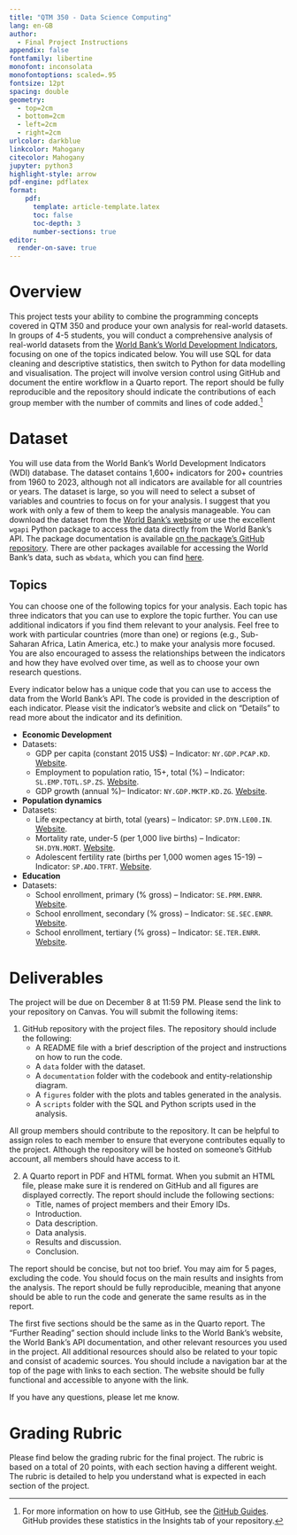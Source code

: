 ```yaml
---
title: "QTM 350 - Data Science Computing"
lang: en-GB
author: 
  - Final Project Instructions
appendix: false
fontfamily: libertine
monofont: inconsolata
monofontoptions: scaled=.95
fontsize: 12pt
spacing: double
geometry: 
  - top=2cm
  - bottom=2cm
  - left=2cm
  - right=2cm
urlcolor: darkblue
linkcolor: Mahogany
citecolor: Mahogany
jupyter: python3
highlight-style: arrow
pdf-engine: pdflatex
format: 
    pdf:
      template: article-template.latex
      toc: false
      toc-depth: 3
      number-sections: true
editor:
  render-on-save: true
---
```


# Overview

This project tests your ability to combine the programming concepts covered in QTM 350 and produce your own analysis for real-world datasets. In groups of 4-5 students, you will conduct a comprehensive analysis of real-world datasets from the [World Bank's World Development Indicators](https://databank.worldbank.org/source/world-development-indicators), focusing on one of the topics indicated below. You will use SQL for data cleaning and descriptive statistics, then switch to Python for data modelling and visualisation. The project will involve version control using GitHub and document the entire workflow in a Quarto report. The report should be fully reproducible and the repository should indicate the contributions of each group member with the number of commits and lines of code added.[^fn-github]

[^fn-github]: For more information on how to use GitHub, see the [GitHub Guides](https://guides.github.com/). GitHub provides these statistics in the Insights tab of your repository.

# Dataset

You will use data from the World Bank's World Development Indicators (WDI) database. The dataset contains 1,600+ indicators for 200+ countries from 1960 to 2023, although not all indicators are available for all countries or years. The dataset is large, so you will need to select a subset of variables and countries to focus on for your analysis. I suggest that you work with only a few of them to keep the analysis manageable. You can download the dataset from the [World Bank's website](https://databank.worldbank.org/source/world-development-indicators) or use the excellent `wgapi` Python package to access the data directly from the World Bank's API. The package documentation is available [on the package's GitHub repository](https://github.com/tgherzog/wbgapi). There are other packages available for accessing the World Bank's data, such as `wbdata`, which you can find [here](https://wbdata.readthedocs.io/en/stable/).

## Topics

You can choose one of the following topics for your analysis. Each topic has three indicators that you can use to explore the topic further. You can use additional indicators if you find them relevant to your analysis. Feel free to work with particular countries (more than one) or regions (e.g., Sub-Saharan Africa, Latin America, etc.) to make your analysis more focused. You are also encouraged to assess the relationships between the indicators and how they have evolved over time, as well as to choose your own research questions.

Every indicator below has a unique code that you can use to access the data from the World Bank's API. The code is provided in the description of each indicator. Please visit the indicator's website and click on "Details" to read more about the indicator and its definition.

- **Economic Development**
- Datasets:
  - GDP per capita (constant 2015 US$) – Indicator: `NY.GDP.PCAP.KD`. [Website](https://data.worldbank.org/indicator/NY.GDP.PCAP.KD).
  - Employment to population ratio, 15+, total (%) – Indicator: `SL.EMP.TOTL.SP.ZS`. [Website](https://data.worldbank.org/indicator/SL.EMP.TOTL.SP.ZS).
  - GDP growth (annual %)– Indicator: `NY.GDP.MKTP.KD.ZG`. [Website](https://data.worldbank.org/indicator/NY.GDP.MKTP.KD.ZG).

- **Population dynamics**
- Datasets:
  - Life expectancy at birth, total (years) – Indicator: `SP.DYN.LE00.IN`. [Website](https://data.worldbank.org/indicator/SP.DYN.LE00.IN).
  - Mortality rate, under-5 (per 1,000 live births) – Indicator: `SH.DYN.MORT`. [Website](https://data.worldbank.org/indicator/SH.DYN.MORT).
  - Adolescent fertility rate (births per 1,000 women ages 15-19) – Indicator: `SP.ADO.TFRT`. [Website](https://data.worldbank.org/indicator/SP.ADO.TFRT).

- **Education**
- Datasets:
  - School enrollment, primary (% gross) – Indicator: `SE.PRM.ENRR`. [Website](https://data.worldbank.org/indicator/SE.PRM.ENRR).
  - School enrollment, secondary (% gross) – Indicator: `SE.SEC.ENRR`. [Website](https://data.worldbank.org/indicator/SE.SEC.ENRR).
  - School enrollment, tertiary (% gross) – Indicator: `SE.TER.ENRR`. [Website](https://data.worldbank.org/indicator/SE.TER.ENRR).

# Deliverables

The project will be due on December 8 at 11:59 PM. Please send the link to your repository on Canvas. You will submit the following items:

1. GitHub repository with the project files. The repository should include the following:
   - A README file with a brief description of the project and instructions on how to run the code.
   - A `data` folder with the dataset.
   - A `documentation` folder with the codebook and entity-relationship diagram.
   - A `figures` folder with the plots and tables generated in the analysis.
   - A `scripts` folder with the SQL and Python scripts used in the analysis.

All group members should contribute to the repository. It can be helpful to assign roles to each member to ensure that everyone contributes equally to the project. Although the repository will be hosted on someone's GitHub account, all members should have access to it.

2. A Quarto report in PDF and HTML format. When you submit an HTML file, please make sure it is rendered on GitHub and all figures are displayed correctly. The report should include the following sections:
   - Title, names of project members and their Emory IDs.
   - Introduction.
   - Data description.
   - Data analysis.
   - Results and discussion.
   - Conclusion.

The report should be concise, but not too brief. You may aim for 5 pages, excluding the code.  You should focus on the main results and insights from the analysis. The report should be fully reproducible, meaning that anyone should be able to run the code and generate the same results as in the report.

The first five sections should be the same as in the Quarto report. The "Further Reading" section should include links to the World Bank's website, the World Bank's API documentation, and other relevant resources you used in the project. All additional resources should also be related to your topic and consist of academic sources. You should include a navigation bar at the top of the page with links to each section. The website should be fully functional and accessible to anyone with the link.

If you have any questions, please let me know. 

# Grading Rubric

Please find below the grading rubric for the final project. The rubric is based on a total of 20 points, with each section having a different weight. The rubric is detailed to help you understand what is expected in each section of the project. 

\singlespacing

\renewcommand{\arraystretch}{1.2}
\footnotesize

\begin{tabular}{|>{\raggedright\arraybackslash}p{10cm}|>{\centering\arraybackslash}p{2.5cm}|>{\centering\arraybackslash}p{2cm}|}
\hline
\textbf{Component}       & \textbf{Detailed Points}                     & \textbf{Total Points} \\
\hline
\textbf{Overall}         &                                              & 2 \\
Organisation and aesthetics & 1                                         &   \\
Originality of approach and insights & 1                                &   \\
\hline
\textbf{Introduction}    &                                              & 2 \\
Description of topic and research question & 1                          &   \\
Summary of main findings & 1                                            &   \\
\hline
\textbf{Data Description} &                                             & 5 \\
Clear introduction of the dataset and context & 1                       &   \\
Data merging steps       & 1                                            &   \\
Data cleaning and pre-processing & 2                                    &   \\
Summary of key variables (columns) & 1                                  &   \\
\hline
\textbf{Data Analysis}   &                                              & 5 \\
Interpretation of main results and trends & 2                           &   \\
Well-formatted tables and plots & 3                                     &   \\
\hline
\textbf{GitHub Management} &                                            & 3 \\
Consistent version control with meaningful commit messages & 1          &   \\
Effective use of branches and merges & 1                                &   \\
Clear README file outlining project structure and instructions & 1      &   \\
\hline
\textbf{Discussion}      &                                              & 2 \\
Clarity, conciseness, and relevance of discussion & 1                   &   \\
Reflection on findings and any limitations & 1                          &   \\
\hline
\textbf{Technical Requirements} &                                       & 1 \\
Report reproducibility using Quarto & 1                                 &   \\
\hline
\textbf{Total}           &                                              & \textbf{20} \\
\hline
\end{tabular}
